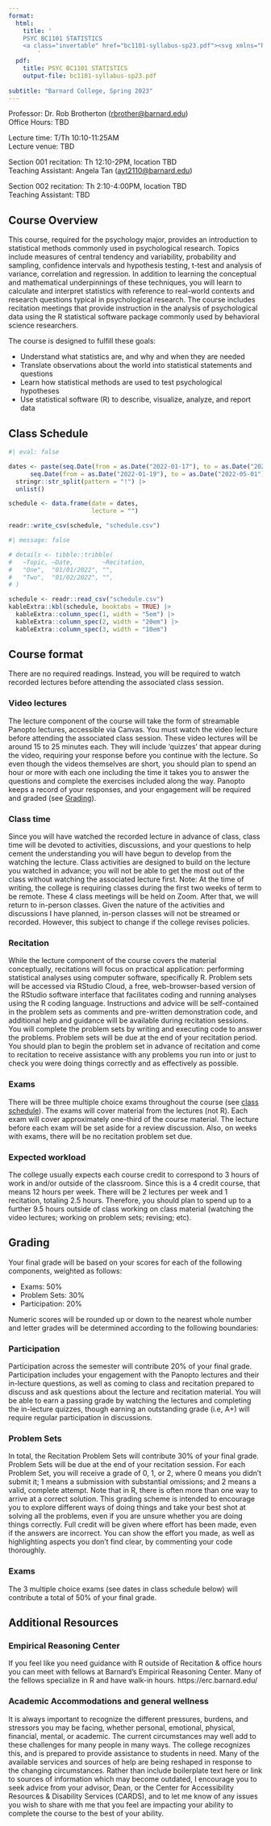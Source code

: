 ```yaml
---
format:
  html:
    title: '
    PSYC BC1101 STATISTICS
    <a class="invertable" href="bc1101-syllabus-sp23.pdf"><svg xmlns="http://www.w3.org/2000/svg" viewBox="0 0 384 600" style="height:0.75em" aria-labelledby="downloadIconTitle" role="img"><title id="downloadIconTitle">Download PDF version of syllabus</title><!--! Font Awesome Pro 6.2.0 by @fontawesome - https://fontawesome.com License - https://fontawesome.com/license (Commercial License) Copyright 2022 Fonticons, Inc. --><path d="M64 0C28.7 0 0 28.7 0 64V448c0 35.3 28.7 64 64 64H320c35.3 0 64-28.7 64-64V160H256c-17.7 0-32-14.3-32-32V0H64zM256 0V128H384L256 0zM216 232V334.1l31-31c9.4-9.4 24.6-9.4 33.9 0s9.4 24.6 0 33.9l-72 72c-9.4 9.4-24.6 9.4-33.9 0l-72-72c-9.4-9.4-9.4-24.6 0-33.9s24.6-9.4 33.9 0l31 31V232c0-13.3 10.7-24 24-24s24 10.7 24 24z"/></svg></a>
        '
  pdf:
    title: PSYC BC1101 STATISTICS
    output-file: bc1101-syllabus-sp23.pdf
    
subtitle: "Barnard College, Spring 2023"
---
```



Professor: Dr. Rob Brotherton (<rbrother@barnard.edu>)   
Office Hours: TBD

Lecture time: T/Th 10:10-11:25AM  
Lecture venue: TBD

Section 001 recitation: Th 12:10-2PM, location TBD  
Teaching Assistant: Angela Tan (<ayt2110@barnard.edu>)

Section 002 recitation: Th 2:10-4:00PM, location TBD  
Teaching Assistant: TBD



## Course Overview

This course, required for the psychology major, provides an introduction to statistical methods commonly used in psychological research. Topics include measures of central tendency and variability, probability and sampling, confidence intervals and hypothesis testing, t-test and analysis of variance, correlation and regression. In addition to learning the conceptual and mathematical underpinnings of these techniques, you will learn to calculate and interpret statistics with reference to real-world contexts and research questions typical in psychological research. The course includes recitation meetings that provide instruction in the analysis of psychological data using the R statistical software package commonly used by behavioral science researchers.

The course is designed to fulfill these goals:

-   Understand what statistics are, and why and when they are needed
-   Translate observations about the world into statistical statements and questions
-   Learn how statistical methods are used to test psychological hypotheses
-   Use statistical software (R) to describe, visualize, analyze, and report data




## Class Schedule


```r
#| eval: false

dates <- paste(seq.Date(from = as.Date("2022-01-17"), to = as.Date("2022-05-01"), by = "week"),
      seq.Date(from = as.Date("2022-01-19"), to = as.Date("2022-05-01"), by = "week"), sep = "!") |>
  stringr::str_split(pattern = "!") |>
  unlist()

schedule <- data.frame(date = dates,
                       lecture = "")

readr::write_csv(schedule, "schedule.csv")

```


```r
#| message: false

# details <- tibble::tribble(
#   ~Topic, ~Date,        ~Recitation,
#   "One",  "01/01/2022", "",
#   "Two",  "01/02/2022", "",
# )

schedule <- readr::read_csv("schedule.csv")
kableExtra::kbl(schedule, booktabs = TRUE) |> 
  kableExtra::column_spec(1, width = "5em") |> 
  kableExtra::column_spec(2, width = "20em") |> 
  kableExtra::column_spec(3, width = "10em")

```


## Course format

There are no required readings. Instead, you will be required to watch recorded lectures before attending the associated class session. 

### Video lectures
The lecture component of the course will take the form of streamable Panopto lectures, accessible via Canvas. You must watch the video lecture before attending the associated class session. These video lectures will be around 15 to 25 minutes each. They will include ‘quizzes’ that appear during the video, requiring your response before you continue with the lecture. So even though the videos themselves are short, you should plan to spend an hour or more with each one including the time it takes you to answer the questions and complete the exercises included along the way. Panopto keeps a record of your responses, and your engagement will be required and graded (see [Grading](#grading)).

### Class time 
Since you will have watched the recorded lecture in advance of class, class time will be devoted to activities, discussions, and your questions to help cement the understanding you will have begun to develop from the watching the lecture. Class activities are designed to build on the lecture you watched in advance; you will not be able to get the most out of the class without watching the associated lecture first. Note: At the time of writing, the college is requiring classes during the first two weeks of term to be remote. These 4 class meetings will be held on Zoom. After that, we will return to in-person classes. Given the nature of the activities and discussions I have planned, in-person classes will not be streamed or recorded. However, this subject to change if the college revises policies.

### Recitation

While the lecture component of the course covers the material conceptually, recitations will focus on practical application: performing statistical analyses using computer software, specifically R. Problem sets will be accessed via RStudio Cloud, a free, web-browser-based version of the RStudio software interface that facilitates coding and running analyses using the R coding language. Instructions and advice will be self-contained in the problem sets as comments and pre-written demonstration code, and additional help and guidance will be available during recitation sessions. You will complete the problem sets by writing and executing code to answer the problems. Problem sets will be due at the end of your recitation period. You should plan to begin the problem set in advance of recitation and come to recitation to receive assistance with any problems you run into or just to check you were doing things correctly and as effectively as possible.

### Exams
There will be three multiple choice exams throughout the course (see [class schedule](#class-schedule)). The exams will cover material from the lectures (not R). Each exam will cover approximately one-third of the course material. The lecture before each exam will be set aside for a review discussion. Also, on weeks with exams, there will be no recitation problem set due.


### Expected workload
The college usually expects each course credit to correspond to 3 hours of work in and/or outside of the classroom. Since this is a 4 credit course, that means 12 hours per week. There will be 2 lectures per week and 1 recitation, totaling 2.5 hours. Therefore, you should plan to spend up to a further 9.5 hours outside of class working on class material (watching the video lectures; working on problem sets; revising; etc).



## Grading

Your final grade will be based on your scores for each of the following components, weighted as follows:

- Exams: 50%
- Problem Sets: 30%
- Participation: 20%

Numeric scores will be rounded up or down to the nearest whole number and letter grades will be determined according to the following boundaries:

### Participation
Participation across the semester will contribute 20% of your final grade. Participation includes your engagement with the Panopto lectures and their in-lecture questions, as well as coming to class and recitation prepared to discuss and ask questions about the lecture and recitation material. You will be able to earn a passing grade by watching the lectures and completing the in-lecture quizzes, though earning an outstanding grade (i.e, A+) will require regular participation in discussions.

### Problem Sets
In total, the Recitation Problem Sets will contribute 30% of your final grade. Problem Sets will be due at the end of your recitation session. For each Problem Set, you will receive a grade of 0, 1, or 2, where 0 means you didn’t submit it; 1 means a submission with substantial omissions; and 2 means a valid, complete attempt. Note that in R, there is often more than one way to arrive at a correct solution. This grading scheme is intended to encourage you to explore different ways of doing things and take your best shot at solving all the problems, even if you are unsure whether you are doing things correctly. Full credit will be given where effort has been made, even if the answers are incorrect. You can show the effort you made, as well as highlighting aspects you don’t find clear, by commenting your code thoroughly.

### Exams
The 3 multiple choice exams (see dates in class schedule below) will contribute a total of 50% of your final grade. 




## Additional Resources

### Empirical Reasoning Center
If you feel like you need guidance with R outside of Recitation & office hours you can meet with fellows at Barnard’s Empirical Reasoning Center. Many of the fellows specialize in R and have walk-in hours. https://erc.barnard.edu/

### Academic Accommodations and general wellness
It is always important to recognize the different pressures, burdens, and stressors you may be facing, whether personal, emotional, physical, financial, mental, or academic. The current circumstances may well add to these challenges for many people in many ways. The college recognizes this, and is prepared to provide assistance to students in need. Many of the available services and sources of help are being reshaped in response to the changing circumstances. Rather than include boilerplate text here or link to sources of information which may become outdated, I encourage you to seek advice from your advisor, Dean, or the Center for Accessibility Resources & Disability Services (CARDS), and to let me know of any issues you wish to share with me that you feel are impacting your ability to complete the course to the best of your ability.


